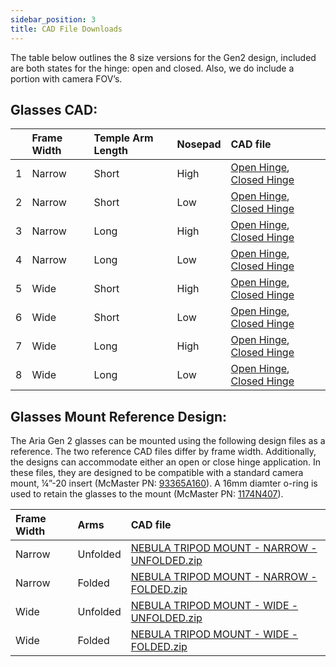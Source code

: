 ```yaml
---
sidebar_position: 3
title: CAD File Downloads
---
```

The table below outlines the 8 size versions for the Gen2 design, included are both states for the hinge: open and closed. Also, we do include a portion with camera FOV’s.

## Glasses CAD:

|  | Frame Width | Temple Arm Length | Nosepad | CAD file |
| :---- | :---- | :---- | :---- | :---- |
| 1 | Narrow | Short | High | [Open Hinge](https://www.projectaria.com/async/sample/download/?bucket=core&filename=ARIA_GEN2_GLASSES_DVT1_NARROW_SHORT_HIGH_UNFOLDED.zip), [Closed Hinge](https://www.projectaria.com/async/sample/download/?bucket=core&filename=ARIA_GEN2_GLASSES_DVT1_NARROW_SHORT_HIGH_FOLDED.zip) |
| 2 | Narrow | Short | Low | [Open Hinge](https://www.projectaria.com/async/sample/download/?bucket=core&filename=ARIA_GEN2_GLASSES_DVT1_NARROW_SHORT_LOW_UNFOLDED.zip), [Closed Hinge](https://www.projectaria.com/async/sample/download/?bucket=core&filename=ARIA_GEN2_GLASSES_DVT1_NARROW_SHORT_LOW_FOLDED.zip) |
| 3 | Narrow | Long | High | [Open Hinge](https://www.projectaria.com/async/sample/download/?bucket=core&filename=ARIA_GEN2_GLASSES_DVT1_NARROW_LONG_HIGH_UNFOLDED.zip), [Closed Hinge](https://www.projectaria.com/async/sample/download/?bucket=core&filename=ARIA_GEN2_GLASSES_DVT1_NARROW_LONG_HIGH_FOLDED.zip) |
| 4 | Narrow | Long | Low | [Open Hinge](https://www.projectaria.com/async/sample/download/?bucket=core&filename=ARIA_GEN2_GLASSES_DVT1_NARROW_LONG_LOW_UNFOLDED.zip), [Closed Hinge](https://www.projectaria.com/async/sample/download/?bucket=core&filename=ARIA_GEN2_GLASSES_DVT1_NARROW_LONG_LOW_FOLDED.zip) |
| 5 | Wide | Short | High | [Open Hinge](https://www.projectaria.com/async/sample/download/?bucket=core&filename=ARIA_GEN2_GLASSES_DVT1_WIDE_SHORT_HIGH_UNFOLDED.zip), [Closed Hinge](https://www.projectaria.com/async/sample/download/?bucket=core&filename=ARIA_GEN2_GLASSES_DVT1_WIDE_SHORT_HIGH_FOLDED.zip) |
| 6 | Wide | Short | Low | [Open Hinge](https://www.projectaria.com/async/sample/download/?bucket=core&filename=ARIA_GEN2_GLASSES_DVT1_WIDE_SHORT_LOW_UNFOLDED.zip), [Closed Hinge](https://www.projectaria.com/async/sample/download/?bucket=core&filename=ARIA_GEN2_GLASSES_DVT1_WIDE_SHORT_LOW_FOLDED.zip) |
| 7 | Wide | Long | High | [Open Hinge](https://www.projectaria.com/async/sample/download/?bucket=core&filename=ARIA_GEN2_GLASSES_DVT1_WIDE_LONG_HIGH_UNFOLDED.zip), [Closed Hinge](https://www.projectaria.com/async/sample/download/?bucket=core&filename=ARIA_GEN2_GLASSES_DVT1_WIDE_LONG_HIGH_FOLDED.zip) |
| 8 | Wide | Long | Low | [Open Hinge](https://www.projectaria.com/async/sample/download/?bucket=core&filename=ARIA_GEN2_GLASSES_DVT1_WIDE_LONG_LOW_UNFOLDED.zip), [Closed Hinge](https://www.projectaria.com/async/sample/download/?bucket=core&filename=ARIA_GEN2_GLASSES_DVT1_WIDE_LONG_LOW_FOLDED.zip) |

## Glasses Mount Reference Design:

The Aria Gen 2 glasses can be mounted using the following design files as a reference. The two reference CAD files differ by frame width. Additionally, the designs can accommodate either an open or close hinge application. In these files, they are designed to be compatible with a standard camera mount, ¼”-20 insert (McMaster PN: [93365A160](https://www.mcmaster.com/93365A160/)). A 16mm diamter o-ring is used to retain the glasses to the mount (McMaster PN: [1174N407](https://www.mcmaster.com/1174N407/)).

| Frame Width | Arms | CAD file |
| :---- | :---- | :---- |
| Narrow | Unfolded | [NEBULA TRIPOD MOUNT \- NARROW \- UNFOLDED.zip](https://www.projectaria.com/async/sample/download/?bucket=core&filename=ARIA_GEN2_GLASSES_TRIPOD_MOUNT_NARROW_UNFOLDED.zip) |
| Narrow | Folded | [NEBULA TRIPOD MOUNT \- NARROW \- FOLDED.zip](https://www.projectaria.com/async/sample/download/?bucket=core&filename=ARIA_GEN2_GLASSES_TRIPOD_MOUNT_NARROW_FOLDED.zip) |
| Wide | Unfolded | [NEBULA TRIPOD MOUNT \- WIDE \- UNFOLDED.zip](https://www.projectaria.com/async/sample/download/?bucket=core&filename=ARIA_GEN2_GLASSES_TRIPOD_MOUNT_WIDE_UNFOLDED.zip) |
| Wide | Folded | [NEBULA TRIPOD MOUNT \- WIDE \- FOLDED.zip](https://www.projectaria.com/async/sample/download/?bucket=core&filename=ARIA_GEN2_GLASSES_TRIPOD_MOUNT_WIDE_FOLDED.zip) |
